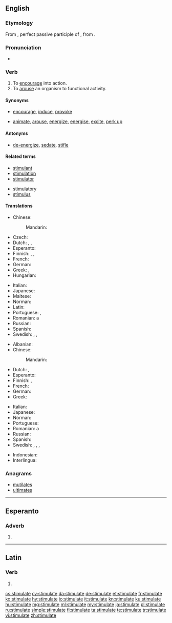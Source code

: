 ==English==

===Etymology===
From {{etyl|la|en}} {{term|stimulātus|lang=la}}, perfect passive participle of {{term|stimulō||goad on|lang=la}}, from {{etyl|la|en}} {{term|stimulus||goad|lang=la}}.

===Pronunciation===
* {{audio|En-us-stimulate.ogg|Audio (US)|lang=en}}

===Verb===
{{en-verb|stimulat}}

# To [[encourage]] into action.
# To [[arouse]] an organism to functional activity.

====Synonyms====
* {{sense|encourage}} [[encourage]], [[induce]], [[provoke]]
* {{sense|arouse}} [[animate]], [[arouse]], [[energize]], [[energise]], [[excite]], [[perk up]]

====Antonyms====
* {{sense|arouse}} [[de-energize]], [[sedate]], [[stifle]]

====Related terms====
{{top2}}
* [[stimulant]]
* [[stimulation]]
* [[stimulator]]
{{mid2}}
* [[stimulatory]]
* [[stimulus]]
{{bottom}}

====Translations====
{{trans-top|to encourage into action}}
* Chinese:
*: Mandarin: {{t+|cmn|刺激|tr=cìjī|sc=Hani}}
* Czech: {{t|cs|podnítit}}
* Dutch: {{t+|nl|stimuleren}}, {{t+|nl|aansporen}}, {{t+|nl|prikkelen}}
* Esperanto: {{t|eo|stimuli}}
* Finnish: {{t+|fi|stimuloida}}, {{t+|fi|yllyttää}}, {{t+|fi|ärsyttää}}
* French: {{t+|fr|stimuler}}
* German: {{t|de|stimulieren}}
* Greek: {{t+|el|παρακινώ|sc=Grek}}, {{t+|el|παροτρύνω|sc=Grek}}
* Hungarian: {{t+|hu|elősegít}}
{{trans-mid}}
* Italian: {{t|it|stimulare}}
* Japanese: {{t+|ja|刺激|tr=しげきする, shigeki suru|alt=刺激する}}
* Maltese: {{t|mt|ħeġġeġ}}
* Norman: {{t|nrf|stînmuler}}
* Latin: {{t|la|commoveō}}
* Portuguese: {{t+|pt|estimular}}, {{t+|pt|incentivar}}
* Romanian: a {{t+|ro|stimula}}
* Russian: {{t+|ru|стимулировать|tr=stimulírovatʹ|sc=Cyrl}}
* Spanish: {{t+|es|estimular}}
* Swedish: {{t+|sv|egga}}, {{t+|sv|reta}}, {{t|sv|sporra}}
{{trans-bottom}}

{{trans-top|to arouse an organism to functional activity}}
* Albanian: {{t|sq|stimuloj}}
* Chinese:
*: Mandarin: {{t+|cmn|刺激|tr=cìjī|sc=Hani}}
* Dutch: {{t+|nl|stimuleren}}, {{t+|nl|prikkelen}}
* Esperanto: {{t|eo|stimuli}}
* Finnish: {{t+|fi|stimuloida}}, {{t+|fi|kiihottaa}}
* French: {{t+|fr|stimuler}}
* German: {{t|de|stimulieren}}
* Greek: {{t+|el|διεγείρω|sc=Grek}}
{{trans-mid}}
* Italian: {{t|it|stimulare}}
* Japanese: {{t+|ja|刺激|tr=しげきする, shigeki suru|alt=刺激する}}
* Norman: {{t|nrf|stînmuler}}
* Portuguese: {{t+|pt|estimular}}
* Romanian: a {{t+|ro|stimula}}
* Russian: {{t+|ru|стимулировать|tr=stimulírovatʹ|sc=Cyrl}}
* Spanish: {{t+|es|estimular}}
* Swedish: {{t|sv|ge näring åt}}, {{t+|sv|pigga upp}}, {{t+|sv|stimulera}}, {{t+|sv|väcka}}
{{trans-bottom}}

{{checktrans-top}}
* Indonesian: {{t-check|id|rangsang|alt=merangsang}}
* Interlingua: {{t-check|ia|stimular}}
{{trans-bottom}}

===Anagrams===
* [[mutilates#English|mutilates]]
* [[ultimates#English|ultimates]]

----

==Esperanto==

===Adverb===
{{eo-part|stimul|ate}}

# {{eo-form of|stimul|ate}}

----

==Latin==

===Verb===
{{la-verb-form|stimulāte}}

# {{inflection of|stimulō||1|p|pres|actv|impr|lang=la}}

[[cs:stimulate]]
[[cy:stimulate]]
[[da:stimulate]]
[[de:stimulate]]
[[et:stimulate]]
[[fr:stimulate]]
[[ko:stimulate]]
[[hy:stimulate]]
[[io:stimulate]]
[[it:stimulate]]
[[kn:stimulate]]
[[ku:stimulate]]
[[hu:stimulate]]
[[mg:stimulate]]
[[ml:stimulate]]
[[my:stimulate]]
[[ja:stimulate]]
[[pl:stimulate]]
[[ru:stimulate]]
[[simple:stimulate]]
[[fi:stimulate]]
[[ta:stimulate]]
[[te:stimulate]]
[[tr:stimulate]]
[[vi:stimulate]]
[[zh:stimulate]]